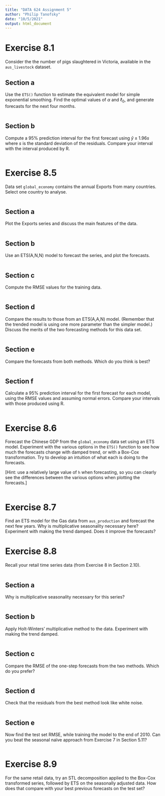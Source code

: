 ```yaml
---
title: "DATA 624 Assignment 5"
author: "Philip Tanofsky"
date: "10/5/2021"
output: html_document
---
```


# Exercise 8.1

Consider the the number of pigs slaughtered in Victoria, available in the `aus_livestock` dataset.

## Section a

Use the `ETS()` function to estimate the equivalent model for simple exponential smoothing. Find the optimal values of $\alpha$ and $\ell_{0}$, and generate forecasts for the next four months.

```r

```

## Section b

Compute a 95% prediction interval for the first forecast using $\hat{y} \pm 1.96s$ where $s$ is the standard deviation of the residuals. Compare your interval with the interval produced by R.

```r

```

# Exercise 8.5

Data set `global_economy` contains the annual Exports from many countries. Select one country to analyse.

```r

```

## Section a

Plot the Exports series and discuss the main features of the data.

```r

```

## Section b

Use an ETS(A,N,N) model to forecast the series, and plot the forecasts.

```r

```

## Section c

Compute the RMSE values for the training data.

```r

```

## Section d

Compare the results to those from an ETS(A,A,N) model. (Remember that the trended model is using one more parameter than the simpler model.) Discuss the merits of the two forecasting methods for this data set.

```r

```

## Section e

Compare the forecasts from both methods. Which do you think is best?

```r

```

## Section f

Calculate a 95% prediction interval for the first forecast for each model, using the RMSE values and assuming normal errors. Compare your intervals with those produced using R.

```r

```

# Exercise 8.6

Forecast the Chinese GDP from the `global_economy` data set using an ETS model. Experiment with the various options in the `ETS()` function to see how much the forecasts change with damped trend, or with a Box-Cox transformation. Try to develop an intuition of what each is doing to the forecasts.

[Hint: use a relatively large value of `h` when forecasting, so you can clearly see the differences between the various options when plotting the forecasts.]

```r

```

# Exercise 8.7

Find an ETS model for the Gas data from `aus_production` and forecast the next few years. Why is multiplicative seasonality necessary here? Experiment with making the trend damped. Does it improve the forecasts?

# Exercise 8.8

Recall your retail time series data (from Exercise 8 in Section 2.10).

```r

```

## Section a

Why is multiplicative seasonality necessary for this series?

```r

```

## Section b

Apply Holt-Winters’ multiplicative method to the data. Experiment with making the trend damped.

```r

```

## Section c

Compare the RMSE of the one-step forecasts from the two methods. Which do you prefer?

```r

```

## Section d

Check that the residuals from the best method look like white noise.

```r

```

## Section e

Now find the test set RMSE, while training the model to the end of 2010. Can you beat the seasonal naïve approach from Exercise 7 in Section 5.11?

```r

```

# Exercise 8.9

For the same retail data, try an STL decomposition applied to the Box-Cox transformed series, followed by ETS on the seasonally adjusted data. How does that compare with your best previous forecasts on the test set?

```r

```


```r

```


```r

```
